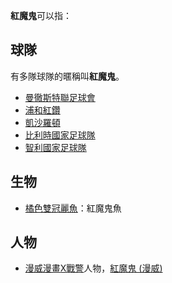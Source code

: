 

'''紅魔鬼'''可以指：

==球隊==
有多隊球隊的暱稱叫'''紅魔鬼'''。
* [[曼徹斯特聯足球俱樂部|曼徹斯特聯足球會]]
* [[浦和紅鑽|浦和紅鑽]]
* [[凱沙羅頓|凱沙羅頓]]
* [[比利時國家足球隊|比利時國家足球隊]]
* [[智利國家足球隊|智利國家足球隊]]

==生物==
* [[橘色雙冠麗魚|橘色雙冠麗魚]]：紅魔鬼魚

==人物==
* [[漫威漫畫|漫威漫畫]][[X戰警|X戰警]]人物，[[紅魔鬼_(漫威)|紅魔鬼 (漫威)]]


{{disambig|Cat=三字消歧义}}